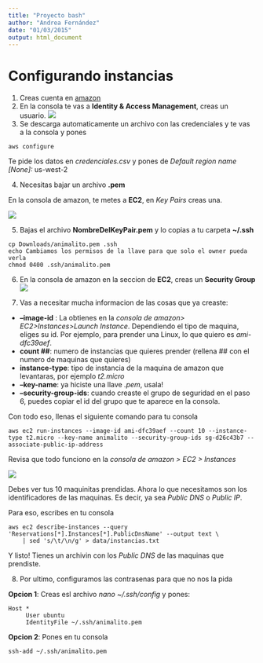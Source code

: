 ```yaml
---
title: "Proyecto bash"
author: "Andrea Fernández"
date: "01/03/2015"
output: html_document
---
```


# Configurando instancias

1. Creas cuenta en [amazon](http://aws.amazon.com)
2. En la consola te vas a __Identity & Access Management__, creas un usuario.
![](img/user_creation.png)
3. Se descarga automaticamente un archivo con las credenciales y te vas a la consola y pones

```
aws configure
```
Te pide los datos en _credenciales.csv_ y pones de _Default region name [None]:_ us-west-2

4. Necesitas bajar un archivo __.pem__

En la consola de amazon, te metes a __EC2__, en _Key Pairs_ creas una.

![](img/key_pair_creation.png)

5. Bajas el archivo __NombreDelKeyPair.pem__ y lo copias a tu carpeta __~/.ssh__

```
cp Downloads/animalito.pem .ssh 
echo Cambiamos los permisos de la llave para que solo el owner pueda verla
chmod 0400 .ssh/animalito.pem
```

6. En la consola de amazon en la seccion de __EC2__, creas un __Security Group__
![](img/create_security_group.png)

7. Vas a necesitar mucha informacion de las cosas que ya creaste:

- __--image-id__ : La obtienes en la _consola de amazon> EC2>Instances>Launch Instance_. Dependiendo el tipo de maquina, eliges su id. Por ejemplo, para prender una Linux, lo que quiero es _ami-dfc39aef_.
- __count ##__: numero de instancias que quieres prender (rellena ## con el numero de maquinas que quieres)
- __instance-type__: tipo de instancia de la maquina de amazon que levantaras, por ejemplo _t2.micro_
- __--key-name__: ya hiciste una llave _.pem_, usala!
- __--security-group-ids__: cuando creaste el grupo de seguridad en el paso 6, puedes copiar el id del grupo que te aparece en la consola.

Con todo eso, llenas el siguiente comando para tu consola

```
aws ec2 run-instances --image-id ami-dfc39aef --count 10 --instance-type t2.micro --key-name animalito --security-group-ids sg-d26c43b7 --associate-public-ip-address
```

Revisa que todo funciono en la _consola de amazon > EC2 > Instances_

![](img/instances_check.png)

Debes ver tus 10 maquinitas prendidas. Ahora lo que necesitamos son los identificadores de las maquinas. Es decir, ya sea _Public DNS_ o _Public IP_.

Para eso, escribes en tu consola

```
aws ec2 describe-instances --query 'Reservations[*].Instances[*].PublicDnsName' --output text \
    | sed 's/\t/\n/g' > data/instancias.txt
```

Y listo! Tienes un archivin con los _Public DNS_ de las maquinas que prendiste.

8. Por ultimo, configuramos las contrasenas para que no nos la pida 

__Opcion 1__: Creas esl archivo _nano ~/.ssh/config_ y pones:

```
Host *
     User ubuntu
     IdentityFile ~/.ssh/animalito.pem
```

__Opcion 2__: Pones en tu consola

```
ssh-add ~/.ssh/animalito.pem
```

